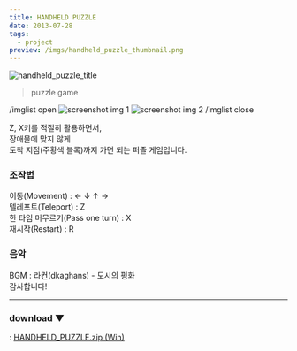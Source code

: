 ```yaml
---
title: HANDHELD PUZZLE
date: 2013-07-28
tags:
  - project
preview: /imgs/handheld_puzzle_thumbnail.png
---
```

![handheld_puzzle_title](imgs/handheld_puzzle_title.png)

>puzzle game

/imglist open
![screenshot img 1](imgs/handheld_puzzle_screenshot_01.png)
![screenshot img 2](imgs/handheld_puzzle_screenshot_02.png)
/imglist close


Z, X키를 적절히 활용하면서,  
장애물에 맞지 않게  
도착 지점(주황색 블록)까지 가면 되는 퍼즐 게임입니다.

### 조작법

이동(Movement) : ← ↓ ↑ →  
텔레포트(Teleport) : Z  
한 타임 머무르기(Pass one turn) : X  
재시작(Restart) : R  

### 음악

BGM : 라컨(dkaghans) - 도시의 평화  
감사합니다!


---

### download ▼
: [HANDHELD_PUZZLE.zip (Win)](files/HANDHELD_PUZZLE.zip)
